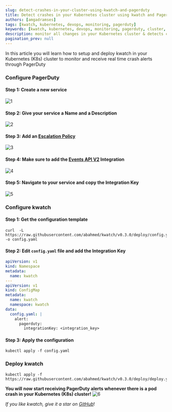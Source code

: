 ```yaml
---
slug: detect-crashes-in-your-cluster-using-kwatch-and-pagerduty
title: Detect crashes in your Kubernetes cluster using kwatch and PagerDuty
authors: [amgadramses]
tags: [kwatch, kubernetes, devops, monitoring, pagerduty]
keywords: [kwatch, kubernetes, devops, monitoring, pagerduty, cluster, crash]
description: monitor all changes in your Kubernetes cluster & detects crashes in your running apps in real time with PagerDuty
pagination_prev: null
---
```


In this article you will learn how to setup and deploy kwatch in your Kubernetes (K8s) cluster to monitor and receive real time crash alerts through PagerDuty
<!--truncate-->
### Configure PagerDuty
#### Step 1: Create a new service
![1](./../static/img/blog/kwatch-pagerduty/1.png)
#### Step 2: Give your service a Name and a Description
![2](./../static/img/blog/kwatch-pagerduty/2.png)
#### Step 3: Add an [Escalation Policy](https://support.pagerduty.com/docs/escalation-policies)
![3](./../static/img/blog/kwatch-pagerduty/3.png)
#### Step 4: Make sure to add the [Events API V2](https://developer.pagerduty.com/api-reference/b3A6Mjc0ODI2Nw-send-an-event-to-pager-duty) Integration
![4](./../static/img/blog/kwatch-pagerduty/4.png)
#### Step 5: Navigate to your service and copy the Integration Key
![5](./../static/img/blog/kwatch-pagerduty/5.png)
### Configure kwatch
#### Step 1: Get the configuration template
```shell
curl  -L https://raw.githubusercontent.com/abahmed/kwatch/v0.3.0/deploy/config.yaml -o config.yaml
```
#### Step 2: Edit `config.yaml` file and add the Integration Key
```yml
apiVersion: v1
kind: Namespace
metadata:
  name: kwatch
---
apiVersion: v1
kind: ConfigMap
metadata:
  name: kwatch
  namespace: kwatch
data:
  config.yaml: |
    alert:
      pagerduty:
        integrationKey: <integration_key>
```
#### Step 3: Apply the configuration
```shell
kubectl apply -f config.yaml
```
### Deploy kwatch
```shell
kubectl apply -f https://raw.githubusercontent.com/abahmed/kwatch/v0.3.0/deploy/deploy.yaml
```

**You will now start receiving PagerDuty alerts whenever there is a pod crash in your Kubernetes (K8s) cluster!**
![6](./../static/img/blog/kwatch-pagerduty/6.png)

_If you like kwatch, give it a star on [GitHub](https://github.com/abahmed/kwatch)_!